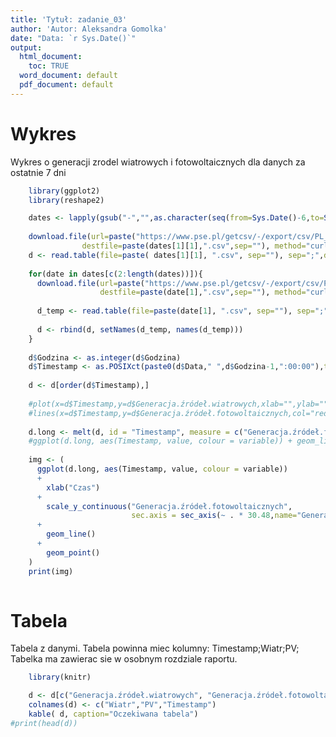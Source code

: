 ```yaml
---
title: 'Tytuł: zadanie_03'
author: 'Autor: Aleksandra Gomolka'
date: "Data: `r Sys.Date()`"
output:
  html_document:
    toc: TRUE
  word_document: default
  pdf_document: default
---
```


# Wykres 
Wykres o generacji zrodel wiatrowych i fotowoltaicznych dla danych za ostatnie 7 dni



```r

    library(ggplot2)
    library(reshape2)

    dates <- lapply(gsub("-","",as.character(seq(from=Sys.Date()-6,to=Sys.Date(),by="1 day"))),function(d){d})
  
    download.file(url=paste("https://www.pse.pl/getcsv/-/export/csv/PL_GEN_WIATR/data/", dates[1][1], sep=""),
                destfile=paste(dates[1][1],".csv",sep=""), method="curl")
    d <- read.table(file=paste( dates[1][1], ".csv", sep=""), sep=";",dec=",",header=T,fileEncoding="CP1250")
    
    for(date in dates[c(2:length(dates))]){
      download.file(url=paste("https://www.pse.pl/getcsv/-/export/csv/PL_GEN_WIATR/data/",date[1],sep=""),
                    destfile=paste(date[1],".csv",sep=""), method="curl")
      
      d_temp <- read.table(file=paste(date[1], ".csv", sep=""), sep=";",dec=",",header=T,fileEncoding="CP1250")
      
      d <- rbind(d, setNames(d_temp, names(d_temp)))
    }
    
    d$Godzina <- as.integer(d$Godzina)
    d$Timestamp <- as.POSIXct(paste0(d$Data," ",d$Godzina-1,":00:00"),tz="GMT")
    
    d <- d[order(d$Timestamp),]
    
    #plot(x=d$Timestamp,y=d$Generacja.źródeł.wiatrowych,xlab="",ylab="",main="eee")
    #lines(x=d$Timestamp,y=d$Generacja.źródeł.fotowoltaicznych,col="red")
    
    d.long <- melt(d, id = "Timestamp", measure = c("Generacja.źródeł.fotowoltaicznych", "Generacja.źródeł.wiatrowych"))
    #ggplot(d.long, aes(Timestamp, value, colour = variable)) + geom_line()
    
    img <- ( 
      ggplot(d.long, aes(Timestamp, value, colour = variable))
      + 
        xlab("Czas") 
      +
        scale_y_continuous("Generacja.źródeł.fotowoltaicznych",
                           sec.axis = sec_axis(~ . * 30.48,name="Generacja.źródeł.wiatrowych"))
      +
        geom_line() 
      + 
        geom_point() 
    )
    print(img)
    

```
# Tabela 
Tabela z danymi. Tabela powinna miec kolumny: Timestamp;Wiatr;PV; Tabelka ma zawierac sie w osobnym rozdziale raportu.

```r
    library(knitr)

    d <- d[c("Generacja.źródeł.wiatrowych", "Generacja.źródeł.fotowoltaicznych", "Timestamp")]
    colnames(d) <- c("Wiatr","PV","Timestamp")
    kable( d, caption="Oczekiwana tabela")
#print(head(d))
```